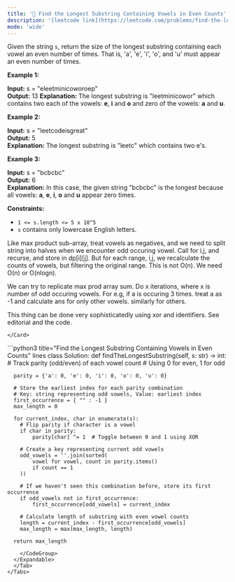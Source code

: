 ```yaml
---
title: '🧀 Find the Longest Substring Containing Vowels in Even Counts'
description: '[leetcode link](https://leetcode.com/problems/find-the-longest-substring-containing-vowels-in-even-counts/description/)'
mode: 'wide'
---
```

<Tabs>
  <Tab title="Question" icon="circle-question" iconType="regular">
    <Card>
      <p>Given the string <code>s</code>, return the size of the longest substring containing each vowel an even number of times. That is, &#39;a&#39;, &#39;e&#39;, &#39;i&#39;, &#39;o&#39;, and &#39;u&#39; must appear an even number of times.</p>   <p><strong class="example">Example 1:</strong></p>   <strong>Input:</strong> s = &quot;eleetminicoworoep&quot; <br/> <strong>Output:</strong> 13 <strong>Explanation: </strong>The longest substring is &quot;leetminicowor&quot; which contains two each of the vowels: <strong>e</strong>, <strong>i</strong> and <strong>o</strong> and zero of the vowels: <strong>a</strong> and <strong>u</strong>.   <p><strong class="example">Example 2:</strong></p>   <strong>Input:</strong> s = &quot;leetcodeisgreat&quot; <br/> <strong>Output:</strong> 5 <br/> <strong>Explanation:</strong> The longest substring is &quot;leetc&quot; which contains two e&#39;s.   <p><strong class="example">Example 3:</strong></p>   <strong>Input:</strong> s = &quot;bcbcbc&quot; <br/> <strong>Output:</strong> 6 <br/> <strong>Explanation:</strong> In this case, the given string &quot;bcbcbc&quot; is the longest because all vowels: <strong>a</strong>, <strong>e</strong>, <strong>i</strong>, <strong>o</strong> and <strong>u</strong> appear zero times.    <p><strong>Constraints:</strong></p>  <ul>  <li><code>1 &lt;= s.length &lt;= 5 x 10^5</code></li>  <li><code>s</code>&nbsp;contains only lowercase English letters.</li> </ul> 
    </Card>
  </Tab>
  <Tab title="Solution" icon="lightbulb" iconType="regular" >
    <Card>
      Like max product sub-array, treat vowels as negatives, and we need to split string into halves when we encounter odd occuring vowel.
Call for i,j, and recurse, and store in dp[i][j].
But for each range, i,j, we recalculate the counts of vowels, but filtering the original range. This is not O(n).
We need O(n) or O(nlogn).

We can try to replicate max prod array sum. Do x iterations, where x is number of odd occuring vowels. For e.g, if a is occuring 3 times. treat a as -1 and calculate ans for only other vowels. similarly for others. 




This thing can be done very sophisticatedly using xor and identifiers. See editorial and the code.




    </Card>
  <Expandable title="code">
    <CodeGroup dropdown>
```python3 title="Find the Longest Substring Containing Vowels in Even Counts" lines
class Solution:
    def findTheLongestSubstring(self, s: str) -> int:
      # Track parity (odd/even) of each vowel count
      # Using 0 for even, 1 for odd

      parity = {'a': 0, 'e': 0, 'i': 0, 'o': 0, 'u': 0}
      
      # Store the earliest index for each parity combination
      # Key: string representing odd vowels, Value: earliest index
      first_occurrence = { "" : -1 }
      max_length = 0
      
      for current_index, char in enumerate(s):
        # Flip parity if character is a vowel
        if char in parity:
            parity[char] ^= 1  # Toggle between 0 and 1 using XOR
        
        # Create a key representing current odd vowels
        odd_vowels = ''.join(sorted(
            vowel for vowel, count in parity.items() 
            if count == 1
        ))
        
        # If we haven't seen this combination before, store its first occurrence
        if odd_vowels not in first_occurrence:
            first_occurrence[odd_vowels] = current_index
        
        # Calculate length of substring with even vowel counts
        length = current_index - first_occurrence[odd_vowels]
        max_length = max(max_length, length)
    
      return max_length
```
    </CodeGroup>
  </Expandable>
  </Tab>
</Tabs>